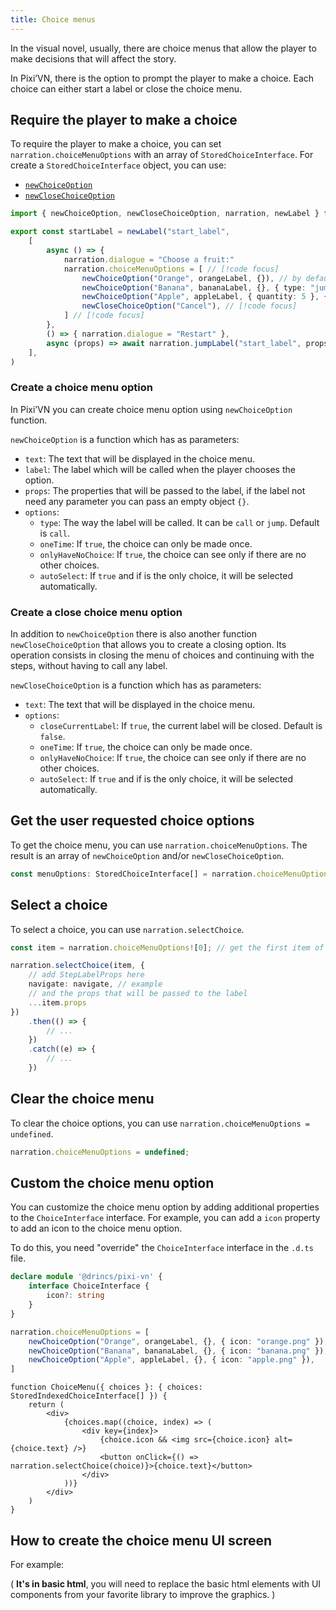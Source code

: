 ```yaml
---
title: Choice menus
---
```


In the visual novel, usually, there are choice menus that allow the player to make decisions that will affect the story.

In Pixi’VN, there is the option to prompt the player to make a choice. Each choice can either start a label or close the choice menu.

## Require the player to make a choice

To require the player to make a choice, you can set `narration.choiceMenuOptions` with an array of `StoredChoiceInterface`. For create a `StoredChoiceInterface` object, you can use:

* [`newChoiceOption`](#create-a-choice-menu-option)
* [`newCloseChoiceOption`](#create-a-close-choice-menu-option)

```ts title="labels/startLabel.ts"
import { newChoiceOption, newCloseChoiceOption, narration, newLabel } from "@drincs/pixi-vn"

export const startLabel = newLabel("start_label",
    [
        async () => {
            narration.dialogue = "Choose a fruit:"
            narration.choiceMenuOptions = [ // [!code focus]
                newChoiceOption("Orange", orangeLabel, {}), // by default, the label will be called by call // [!code focus]
                newChoiceOption("Banana", bananaLabel, {}, { type: "jump" }), // [!code focus]
                newChoiceOption("Apple", appleLabel, { quantity: 5 }, { type: "call" }), // [!code focus]
                newCloseChoiceOption("Cancel"), // [!code focus]
            ] // [!code focus]
        },
        () => { narration.dialogue = "Restart" },
        async (props) => await narration.jumpLabel("start_label", props)
    ],
)
```

<Sandbox
  template="wv63yr"
  entry="/src/labels/startLabel.ts"
/>

### Create a choice menu option

In Pixi’VN you can create choice menu option using `newChoiceOption` function.

`newChoiceOption` is a function which has as parameters:

* `text`: The text that will be displayed in the choice menu.
* `label`: The <DynamicLink href="/start/labels#label">label</DynamicLink> which will be called when the player chooses the option.
* `props`: The properties that will be passed to the label, if the label not need any parameter you can pass an empty object `{}`.
* `options`:
  * `type`: The way the <DynamicLink href="/start/labels-flow#run-a-label">label will be called</DynamicLink>. It can be `call` or `jump`. Default is `call`.
  * `oneTime`: If `true`, the choice can only be made once.
  * `onlyHaveNoChoice`: If `true`, the choice can see only if there are no other choices.
  * `autoSelect`: If `true` and if is the only choice, it will be selected automatically.

### Create a close choice menu option

In addition to `newChoiceOption` there is also another function `newCloseChoiceOption` that allows you to create a closing option. Its operation consists in closing the menu of choices and continuing with the <DynamicLink href="/start/labels">steps</DynamicLink>, without having to call any <DynamicLink href="/start/labels#label">label</DynamicLink>.

`newCloseChoiceOption` is a function which has as parameters:

* `text`: The text that will be displayed in the choice menu.
* `options`:
  * `closeCurrentLabel`: If `true`, the current label will be closed. Default is `false`.
  * `oneTime`: If `true`, the choice can only be made once.
  * `onlyHaveNoChoice`: If `true`, the choice can see only if there are no other choices.
  * `autoSelect`: If `true` and if is the only choice, it will be selected automatically.

## Get the user requested choice options

To get the choice menu, you can use `narration.choiceMenuOptions`. The result is an array of `newChoiceOption` and/or `newCloseChoiceOption`.

```typescript
const menuOptions: StoredChoiceInterface[] = narration.choiceMenuOptions;
```

## Select a choice

To select a choice, you can use `narration.selectChoice`.

```typescript
const item = narration.choiceMenuOptions![0]; // get the first item of the menu

narration.selectChoice(item, {
    // add StepLabelProps here
    navigate: navigate, // example
    // and the props that will be passed to the label
    ...item.props
})
    .then(() => {
        // ...
    })
    .catch((e) => {
        // ...
    })
```

## Clear the choice menu

To clear the choice options, you can use `narration.choiceMenuOptions = undefined`.

```typescript
narration.choiceMenuOptions = undefined;
```

## Custom the choice menu option

You can customize the choice menu option by adding additional properties to the `ChoiceInterface` interface. For example, you can add a `icon` property to add an icon to the choice menu option.

To do this, you need "override" the `ChoiceInterface` interface in the `.d.ts` file.

```ts tab="pixi-vn.d.ts"
declare module '@drincs/pixi-vn' {
    interface ChoiceInterface {
        icon?: string
    }
}
```

```ts tab="labels/startLabel.ts"
narration.choiceMenuOptions = [
    newChoiceOption("Orange", orangeLabel, {}, { icon: "orange.png" }),
    newChoiceOption("Banana", bananaLabel, {}, { icon: "banana.png" }),
    newChoiceOption("Apple", appleLabel, {}, { icon: "apple.png" }),
]
```

```tsx tab="screens/ChoiceMenu.tsx"
function ChoiceMenu({ choices }: { choices: StoredIndexedChoiceInterface[] }) {
    return (
        <div>
            {choices.map((choice, index) => (
                <div key={index}>
                    {choice.icon && <img src={choice.icon} alt={choice.text} />}
                    <button onClick={() => narration.selectChoice(choice)}>{choice.text}</button>
                </div>
            ))}
        </div>
    )
}
```

## How to create the choice menu UI screen

For example:

( **It's in basic html**, you will need to replace the basic html elements with UI components from your favorite library to improve the graphics. )

<Sandbox
  template="k8r2xf"
  entry="/src/screens/ChoiceMenu.tsx"
/>
